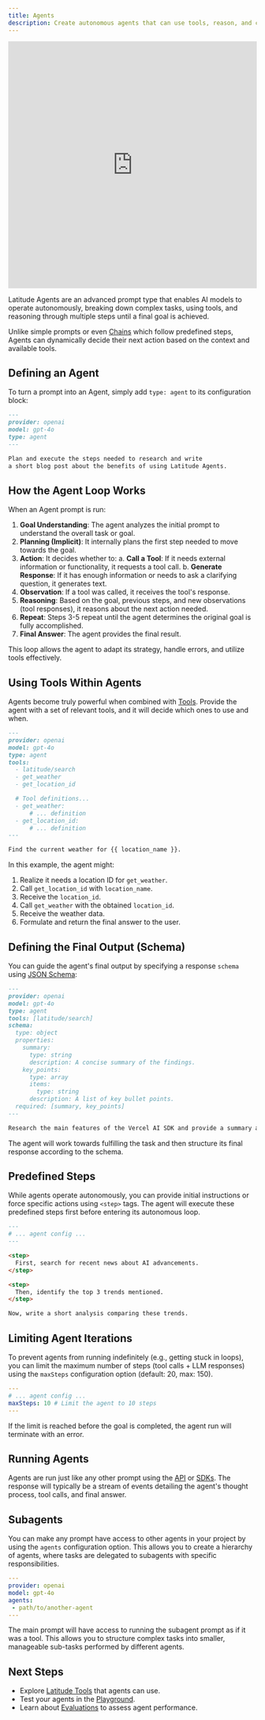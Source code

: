 ```yaml
---
title: Agents
description: Create autonomous agents that can use tools, reason, and complete complex tasks over multiple steps.
---
```


<iframe
  width='100%'
  height='500px'
  src='https://www.youtube.com/embed/d77AGdOYpVA?si=DS-21MrIICHbbS9T'
  title='Latitude Agents Overview'
  frameborder='0'
  allow='accelerometer; autoplay; clipboard-write; encrypted-media; gyroscope; picture-in-picture; web-share'
  referrerpolicy='strict-origin-when-cross-origin'
  allowfullscreen
></iframe>

Latitude Agents are an advanced prompt type that enables AI models to operate autonomously, breaking down complex tasks, using tools, and reasoning through multiple steps until a final goal is achieved.

Unlike simple prompts or even [Chains](/promptl/advanced/chains) which follow predefined steps, Agents can dynamically decide their next action based on the context and available tools.

## Defining an Agent

To turn a prompt into an Agent, simply add `type: agent` to its configuration block:

```markdown {4}
---
provider: openai
model: gpt-4o
type: agent
---

Plan and execute the steps needed to research and write
a short blog post about the benefits of using Latitude Agents.
```

## How the Agent Loop Works

When an Agent prompt is run:

1.  **Goal Understanding**: The agent analyzes the initial prompt to understand the overall task or goal.
2.  **Planning (Implicit)**: It internally plans the first step needed to move towards the goal.
3.  **Action**: It decides whether to:
    a. **Call a Tool**: If it needs external information or functionality, it requests a tool call.
    b. **Generate Response**: If it has enough information or needs to ask a clarifying question, it generates text.
4.  **Observation**: If a tool was called, it receives the tool's response.
5.  **Reasoning**: Based on the goal, previous steps, and new observations (tool responses), it reasons about the next action needed.
6.  **Repeat**: Steps 3-5 repeat until the agent determines the original goal is fully accomplished.
7.  **Final Answer**: The agent provides the final result.

This loop allows the agent to adapt its strategy, handle errors, and utilize tools effectively.

## Using Tools Within Agents

Agents become truly powerful when combined with [Tools](/guides/prompt-manager/tools). Provide the agent with a set of relevant tools, and it will decide which ones to use and when.

```markdown
---
provider: openai
model: gpt-4o
type: agent
tools:
  - latitude/search
  - get_weather
  - get_location_id

  # Tool definitions...
  - get_weather:
      # ... definition
  - get_location_id:
      # ... definition
---

Find the current weather for {{ location_name }}.
```

In this example, the agent might:

1.  Realize it needs a location ID for `get_weather`.
2.  Call `get_location_id` with `location_name`.
3.  Receive the `location_id`.
4.  Call `get_weather` with the obtained `location_id`.
5.  Receive the weather data.
6.  Formulate and return the final answer to the user.

## Defining the Final Output (Schema)

You can guide the agent's final output by specifying a response `schema` using [JSON Schema](/guides/prompt-manager/json-output):

```markdown
---
provider: openai
model: gpt-4o
type: agent
tools: [latitude/search]
schema:
  type: object
  properties:
    summary:
      type: string
      description: A concise summary of the findings.
    key_points:
      type: array
      items:
        type: string
      description: A list of key bullet points.
  required: [summary, key_points]
---

Research the main features of the Vercel AI SDK and provide a summary and key bullet points.
```

The agent will work towards fulfilling the task and then structure its final response according to the schema.

## Predefined Steps

While agents operate autonomously, you can provide initial instructions or force specific actions using `<step>` tags. The agent will execute these predefined steps first before entering its autonomous loop.

```markdown
---
# ... agent config ...
---

<step>
  First, search for recent news about AI advancements.
</step>

<step>
  Then, identify the top 3 trends mentioned.
</step>

Now, write a short analysis comparing these trends.
```

## Limiting Agent Iterations

To prevent agents from running indefinitely (e.g., getting stuck in loops), you can limit the maximum number of steps (tool calls + LLM responses) using the `maxSteps` configuration option (default: 20, max: 150).

```yaml
---
# ... agent config ...
maxSteps: 10 # Limit the agent to 10 steps
---
```

If the limit is reached before the goal is completed, the agent run will terminate with an error.

## Running Agents

Agents are run just like any other prompt using the [API](/guides/api/api-access) or [SDKs](/guides/sdk/typescript). The response will typically be a stream of events detailing the agent's thought process, tool calls, and final answer.

## Subagents

You can make any prompt have access to other agents in your project by using the `agents` configuration option. This allows you to create a hierarchy of agents, where tasks are delegated to subagents with specific responsibilities.

```yaml {4-5}
---
provider: openai
model: gpt-4o
agents:
 - path/to/another-agent
---
```

The main prompt will have access to running the subagent prompt as if it was a tool. This allows you to structure complex tasks into smaller, manageable sub-tasks performed by different agents.

## Next Steps

- Explore [Latitude Tools](/guides/prompt-manager/latitude-tools) that agents can use.
- Test your agents in the [Playground](/guides/prompt-manager/playground).
- Learn about [Evaluations](/guides/evaluations/overview) to assess agent performance.
